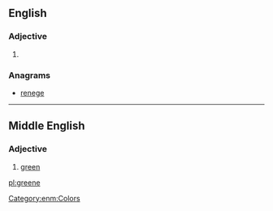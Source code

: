 {{also|Greene}}
==English==

===Adjective===
{{en-adj|er}}

# {{obsolete spelling of|green|lang=en}}

===Anagrams===
* [[renege#English|renege]]

----

==Middle English==

===Adjective===
{{enm-adj|greener|greenest}}

# [[green]]

[[Category:enm:Colors]]

[[pl:greene]]